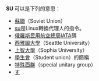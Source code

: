 {{disambignav|S|U}}
'''SU''' 可以是下列的意思：
* [[蘇聯|蘇聯]]（Soviet Union）
* [[su_(Unix)|su]]是Linux轉換代理人的指令。
* [[民用航空總局_(俄羅斯)|俄羅斯民用航空總局]]IATA碼
* [[西雅圖大學|西雅圖大學]]（Seattle University）
* [[上智大學|上智大學]]（Sophia University）
* [[學生會|學生會]]（Student union）的簡稱
* [[特殊酉群|特殊酉群]]（special unitary group）
* [[す|す]]

{{disambig|Cat=二字拉丁字母缩写消歧义}}